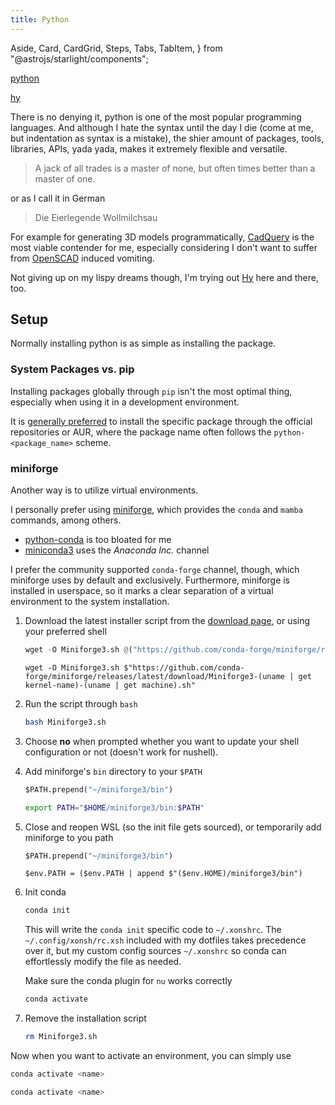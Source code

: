 ```yaml
---
title: Python
---
```


  Aside,
  Card,
  CardGrid,
  Steps,
  Tabs,
  TabItem,
} from "@astrojs/starlight/components";

<CardGrid>
<Card title="Required" icon="puzzle">

[python](https://archlinux.org/packages/core/x86_64/python/)

</Card>
<Card title="Optional" icon="puzzle">

[hy](https://archlinux.org/packages/extra/any/hy/)

</Card>
</CardGrid>

There is no denying it, python is one of the most popular programming languages.
And although I hate the syntax until the day I die (come at me, but indentation as syntax is a mistake),
the shier amount of packages, tools, libraries, APIs, yada yada, makes it extremely flexible and versatile.

> A jack of all trades is a master of none, but often times better than a master of one.

or as I call it in German

> Die Eierlegende Wollmilchsau

<Aside>

For example for generating 3D models programmatically,
[CadQuery](https://github.com/CadQuery/cadquery?tab=readme-ov-file) is the most viable contender for me,
especially considering I don't want to suffer from [OpenSCAD](https://openscad.org) induced vomiting.

</Aside>

Not giving up on my lispy dreams though, I'm trying out [Hy](https://hylang.org) here and there, too.

## Setup

Normally installing python is as simple as installing the package.

### System Packages vs. pip

Installing packages globally through `pip` isn't the most optimal thing,
especially when using it in a development environment.

It is [generally preferred](https://wiki.archlinux.org/title/Python#Arch_Repositories) to install the specific package through the official repositories or AUR,
where the package name often follows the `python-<package_name>` scheme.

### miniforge

Another way is to utilize virtual environments.

I personally prefer using [miniforge](https://github.com/conda-forge/miniforge), which provides the `conda` and `mamba` commands, among others.

- [python-conda](https://aur.archlinux.org/packages/python-conda/) is too bloated for me
- [miniconda3](https://aur.archlinux.org/packages/miniconda3/) uses the _Anaconda Inc._ channel

I prefer the community supported `conda-forge` channel, though, which miniforge uses by default and exclusively.
Furthermore, miniforge is installed in userspace, so it marks a clear separation of a virtual environment to the system installation.

<Steps>

1.  Download the latest installer script from the [download page](https://github.com/conda-forge/miniforge/releases/latest),
    or using your preferred shell

    <Tabs syncKey="shell">

    <TabItem label="Xonsh">

    ```python title="~" frame="terminal"
    wget -O Miniforge3.sh @("https://github.com/conda-forge/miniforge/releases/latest/download/Miniforge3-" + $(uname) + "-" + $(uname -m) + ".sh")
    ```

    </TabItem>

    <TabItem label="nushell">

    ```nushell title="~" frame="terminal"
    wget -O Miniforge3.sh $"https://github.com/conda-forge/miniforge/releases/latest/download/Miniforge3-(uname | get kernel-name)-(uname | get machine).sh"
    ```

    </TabItem>

    </Tabs>

2.  Run the script through `bash`

    ```sh title="~" frame="terminal"
    bash Miniforge3.sh
    ```

3.  Choose **no** when prompted whether you want to update your shell configuration or not (doesn't work for nushell).

4.  Add miniforge's `bin` directory to your `$PATH`

    <Tabs syncKey="shell">

    <TabItem label="Xonsh">

    ```python title="~/.config/xonsh/env.xsh" ins={1} "~/miniforge3/bin"
    $PATH.prepend("~/miniforge3/bin")
    ```

    </TabItem>

    <TabItem label="Nushell">

    ```bash title="~/.bashrc" ins={1} "$HOME/miniforge3/bin"
    export PATH="$HOME/miniforge3/bin:$PATH"
    ```

    </TabItem>

    </Tabs>

5.  Close and reopen WSL (so the init file gets sourced), or temporarily add miniforge to you path

    <Tabs syncKey="shell">

    <TabItem label="Xonsh">

    ```python
    $PATH.prepend("~/miniforge3/bin")
    ```

    </TabItem>

    <TabItem label="Nushell">

    ```nu
    $env.PATH = ($env.PATH | append $"($env.HOME)/miniforge3/bin")
    ```

    </TabItem>

    </Tabs>

6.  <Tabs syncKey="shell">

    <TabItem label="Xonsh">

    Init conda

    ```sh title="~" frame="terminal"
    conda init
    ```

    <Aside>

    This will write the `conda init` specific code to `~/.xonshrc`.
    The `~/.config/xonsh/rc.xsh` included with my dotfiles takes precedence over it,
    but my custom config sources `~/.xonshrc` so conda can effortlessly modify the file as needed.

    </Aside>

    </TabItem>

    <TabItem label="Nushell">

    Make sure the conda plugin for `nu` works correctly

    ```sh title="~" frame="terminal"
    conda activate
    ```

    </TabItem>

    </Tabs>

7.  Remove the installation script

    ```sh title="~" frame="terminal"
    rm Miniforge3.sh
    ```

</Steps>

Now when you want to activate an environment, you can simply use

<Tabs syncKey="shell">

<TabItem label="Xonsh">

```sh "<name>"
conda activate <name>
```

</TabItem>

<TabItem label="Nushell">

```sh "<name>"
conda activate <name>
```

</TabItem>

</Tabs>
